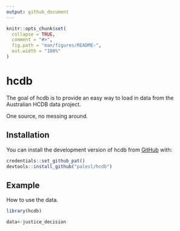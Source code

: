 ```yaml
---
output: github_document
---
```


<!-- README.md is generated from README.Rmd. Please edit that file -->

```r
knitr::opts_chunk$set(
  collapse = TRUE,
  comment = "#>",
  fig.path = "man/figures/README-",
  out.width = "100%"
)
```

# hcdb

<!-- badges: start -->
<!-- badges: end -->

The goal of hcdb is to provide an easy way to load in data from the Australian HCDB data project. 

One source, no messing around.

## Installation

You can install the development version of hcdb from [GitHub](https://github.com/) with:

``` r
credentials::set_github_pat()
devtools::install_github("palesl/hcdb")
```

## Example

How to use the data. 
```r
library(hcdb)

data<-justice_decision

```

